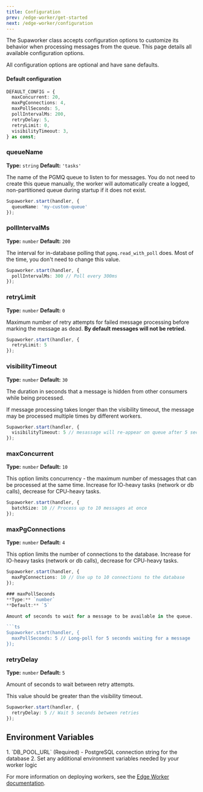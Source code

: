 ```yaml
---
title: Configuration
prev: /edge-worker/get-started
next: /edge-worker/configuration
---
```



The Supaworker class accepts configuration options to customize its behavior when processing messages from the queue. This page details all available configuration options.

<Aside title="Zero configuration needed" type="tip">
All configuration options are optional and have sane defaults.
</Aside>

#### Default configuration

```typescript
DEFAULT_CONFIG = {
  maxConcurrent: 20,
  maxPgConnections: 4,
  maxPollSeconds: 5,
  pollIntervalMs: 200,
  retryDelay: 5,
  retryLimit: 0,
  visibilityTimeout: 3,
} as const;
```

### queueName
**Type:** `string`
**Default:** `'tasks'`

The name of the PGMQ queue to listen to for messages. You do not need to create
this queue manually, the worker will automatically create a logged, non-partitioned queue
during startup if it does not exist.

```ts
Supaworker.start(handler, {
  queueName: 'my-custom-queue'
});
```

### pollIntervalMs
**Type:** `number`
**Default:** `200`

The interval for in-database polling that `pgmq.read_with_poll` does.
Most of the time, you don't need to change this value.

```ts
Supaworker.start(handler, {
  pollIntervalMs: 300 // Poll every 300ms
});
```

### retryLimit
**Type:** `number`
**Default:** `0`

Maximum number of retry attempts for failed message processing before marking the message as dead.
**By default messages will not be retried.**

```ts
Supaworker.start(handler, {
  retryLimit: 5
});
```

### visibilityTimeout
**Type:** `number`
**Default:** `30`

The duration in seconds that a message is hidden from other consumers while being processed.

<Aside type="caution">
  If message processing takes longer than the visibility timeout, the message may be processed multiple times by different workers.
</Aside>

```ts
Supaworker.start(handler, {
  visibilityTimeout: 5 // mesassage will re-appear on queue after 5 seconds if not processed
});
```

### maxConcurrent
**Type:** `number`
**Default:** `10`

This option limits concurrency - the maximum number of messages that can be processed at the same time.
Increase for IO-heavy tasks (network or db calls), decrease for CPU-heavy tasks.

```ts
Supaworker.start(handler, {
  batchSize: 10 // Process up to 10 messages at once
});
```

### maxPgConnections
**Type:** `number`
**Default:** `4`

This option limits the number of connections to the database.
Increase for IO-heavy tasks (network or db calls), decrease for CPU-heavy tasks.

```ts
Supaworker.start(handler, {
  maxPgConnections: 10 // Use up to 10 connections to the database
});

### maxPollSeconds
**Type:** `number`
**Default:** `5`

Amount of seconds to wait for a message to be available in the queue.

```ts
Supaworker.start(handler, {
  maxPollSeconds: 5 // Long-poll for 5 seconds waiting for a message
});
```

### retryDelay
**Type:** `number`
**Default:** `5`

Amount of seconds to wait between retry attempts.

<Aside type="caution">
  This value should be greater than the visibility timeout.
</Aside>

```ts
Supaworker.start(handler, {
  retryDelay: 5 // Wait 5 seconds between retries
});
```

## Environment Variables

<Steps>
1. `DB_POOL_URL` (Required) - PostgreSQL connection string for the database
2. Set any additional environment variables needed by your worker logic
</Steps>

For more information on deploying workers, see the [Edge Worker documentation](/edge-worker/configuration).
